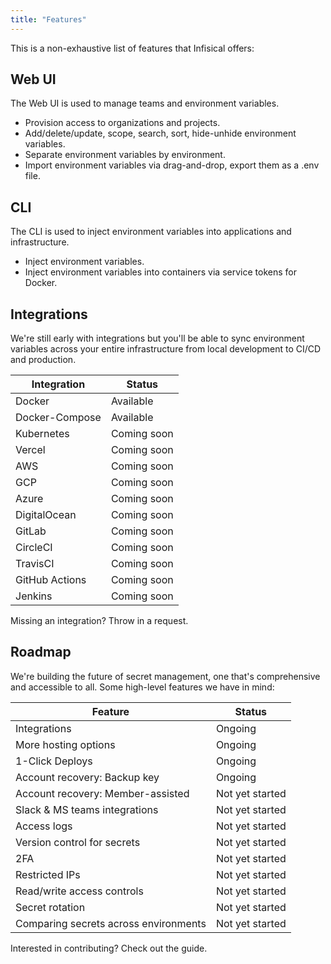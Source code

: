 ```yaml
---
title: "Features"
---
```


This is a non-exhaustive list of features that Infisical offers:

## Web UI

The Web UI is used to manage teams and environment variables.

- Provision access to organizations and projects.
- Add/delete/update, scope, search, sort, hide-unhide environment variables.
- Separate environment variables by environment.
- Import environment variables via drag-and-drop, export them as a .env file.

## CLI

The CLI is used to inject environment variables into applications and infrastructure.

- Inject environment variables.
- Inject environment variables into containers via service tokens for Docker.

## Integrations

We're still early with integrations but you'll be able to sync environment variables across your entire infrastructure from local development to CI/CD and production.

| Integration    | Status      |
| -------------- | ----------- |
| Docker         | Available   |
| Docker-Compose | Available   |
| Kubernetes     | Coming soon |
| Vercel         | Coming soon |
| AWS            | Coming soon |
| GCP            | Coming soon |
| Azure          | Coming soon |
| DigitalOcean   | Coming soon |
| GitLab         | Coming soon |
| CircleCI       | Coming soon |
| TravisCI       | Coming soon |
| GitHub Actions | Coming soon |
| Jenkins        | Coming soon |

Missing an integration? Throw in a request.

## Roadmap

We're building the future of secret management, one that's comprehensive and accessible to all. Some high-level features we have in mind:

| Feature                               | Status          |
| ------------------------------------- | --------------- |
| Integrations                          | Ongoing         |
| More hosting options                  | Ongoing         |
| 1-Click Deploys                       | Ongoing         |
| Account recovery: Backup key          | Ongoing         |
| Account recovery: Member-assisted     | Not yet started |
| Slack & MS teams integrations         | Not yet started |
| Access logs                           | Not yet started |
| Version control for secrets           | Not yet started |
| 2FA                                   | Not yet started |
| Restricted IPs                        | Not yet started |
| Read/write access controls            | Not yet started |
| Secret rotation                       | Not yet started |
| Comparing secrets across environments | Not yet started |

Interested in contributing? Check out the guide.
